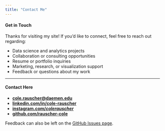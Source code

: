```yaml
---
title: "Contact Me"
---
```


<link href="https://cdn.jsdelivr.net/npm/bootstrap-icons@1.10.5/font/bootstrap-icons.css" rel="stylesheet">

#### Get in Touch

Thanks for visiting my site! If you’d like to connect, feel free to reach out regarding:

- Data science and analytics projects  
- Collaboration or consulting opportunities  
- Resume or portfolio inquiries  
- Marketing, research, or visualization support  
- Feedback or questions about my work  

---

#### Contact Here

- <i class="bi bi-envelope-fill"></i> [**cole.rauscher@daemen.edu**](mailto:cole.rauscher@daemen.edu)
- <i class="bi bi-linkedin"></i> [**linkedin.com/in/cole-rauscher**](https://linkedin.com/in/cole-rauscher)
- <i class="bi bi-instagram"></i> [**instagram.com/_colerauscher_**](https://instagram.com/_colerauscher_)
- <i class="bi bi-github"></i> [**github.com/rauscher-cole**](https://github.com/rauscher-cole)

Feedback can also be left on the [GitHub Issues page](https://github.com/rauscher-cole/rauscher-cole.github.io/issues).